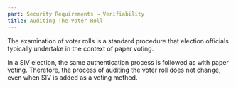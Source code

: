 ```yaml
---
part: Security Requirements → Verifiability
title: Auditing The Voter Roll
---
```


The examination of voter rolls is a standard procedure that election officials typically undertake in the context of paper voting.

In a SIV election, the same authentication process is followed as with paper voting. Therefore, the process of auditing the voter roll does not change, even when SIV is added as a voting method.

